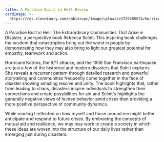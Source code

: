 ```yaml
---
title: A Paradise Built in Hell Review
cardImage: >-
  https://res.cloudinary.com/dablecopc/image/upload/v1729265674/hurricane-sandy/posts/0-3_icyqtk.jpg
---
```


A Paradise Built in Hell: The Extraordinary Communities That Arise in Disaster, a perspective book Rebecca Solnit. This inspiring book challenges the wisdom that catastrophes bring out the worst in people by demonstrating how they may also bring to light our greatest potential for empathy, teamwork and action.

Hurricane Katrina, the 9/11 attacks, and the 1906 San Francisco earthquake are just a few of the historical and modern disasters that Solnit explores. She reveals a recurrent pattern through detailed research and powerful storytelling and communities frequently come together in the face of disaster showing amazing resolve and unity. The book highlights that, rather from leading to chaos, disasters inspire individuals to strengthen their connections and create possibilities for aid and  Solnit's highlights the generally negative views of human behavior amid crises then providing a more positive perspective of community dynamics.

While reading I reflected on how myself and those around me might better anticipate and respond to future crises. By embracing the concepts of mutual aid and resilience, we may may work to create a society in which these ideas are woven into the structure of our daily lives rather than emerging just during disasters. 
